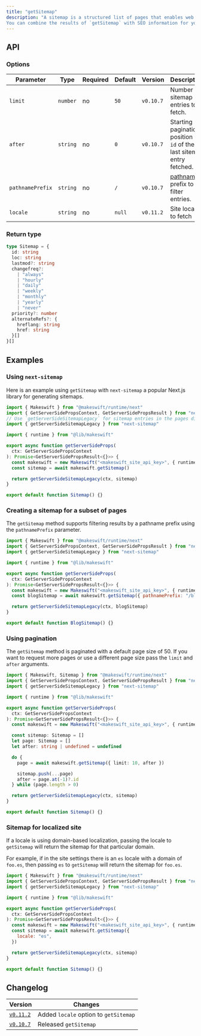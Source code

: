 ```yaml
---
title: "getSitemap"
description: "A sitemap is a structured list of pages that enables web crawlers to find the pages of a site. `getSitemap` provides SEO information about the pages created within Makeswift.
You can combine the results of `getSitemap` with SEO information for your hardcoded pages to create a sitemap."
---
```


## API

### Options

| Parameter        | Type     | Required | Default | Version   | Description                                                                                    |
| ---------------- | -------- | -------- | ------- | --------- | ---------------------------------------------------------------------------------------------- |
| `limit`          | `number` | no       | `50`    | `v0.10.7` | Number of sitemap entries to fetch.                                                            |
| `after`          | `string` | no       | `0`     | `v0.10.7` | Starting pagination position by `id` of the last sitemap entry fetched.                        |
| `pathnamePrefix` | `string` | no       | `/`     | `v0.10.7` | [pathname](https://developer.mozilla.org/en-US/Web/API/URL/pathname) prefix to filter entries. |
| `locale`         | `string` | no       | `null`  | `v0.11.2` | Site locale to fetch                                                                           |

### Return type

```ts
type Sitemap = {
  id: string
  loc: string
  lastmod?: string
  changefreq?:
    | "always"
    | "hourly"
    | "daily"
    | "weekly"
    | "monthly"
    | "yearly"
    | "never"
  priority?: number
  alternateRefs?: {
    hreflang: string
    href: string
  }[]
}[]
```

## Examples

### Using `next-sitemap`

Here is an example using `getSitemap` with `next-sitemap` a popular Next.js library for generating sitemaps.

```js
import { Makeswift } from "@makeswift/runtime/next"
import { GetServerSidePropsContext, GetServerSidePropsResult } from "next"
// Use `getServerSideSitemapLegacy` for sitemap entries in the pages directory.
import { getServerSideSitemapLegacy } from "next-sitemap"

import { runtime } from "@lib/makeswift"

export async function getServerSideProps(
  ctx: GetServerSidePropsContext
): Promise<GetServerSidePropsResult<{}>> {
  const makeswift = new Makeswift("<makeswift_site_api_key>", { runtime })
  const sitemap = await makeswift.getSitemap()

  return getServerSideSitemapLegacy(ctx, sitemap)
}

export default function Sitemap() {}
```

### Creating a sitemap for a subset of pages

The `getSitemap` method supports filtering results by a pathname prefix using the `pathnamePrefix` parameter.

```js
import { Makeswift } from "@makeswift/runtime/next"
import { GetServerSidePropsContext, GetServerSidePropsResult } from "next"
import { getServerSideSitemapLegacy } from "next-sitemap"

import { runtime } from "@lib/makeswift"

export async function getServerSideProps(
  ctx: GetServerSidePropsContext
): Promise<GetServerSidePropsResult<{}>> {
  const makeswift = new Makeswift("<makeswift_site_api_key>", { runtime })
  const blogSitemap = await makeswift.getSitemap({ pathnamePrefix: "/blog/" })

  return getServerSideSitemapLegacy(ctx, blogSitemap)
}

export default function BlogSitemap() {}
```

### Using pagination

The `getSitemap` method is paginated with a default page size of 50.
If you want to request more pages or use a different page size pass the `limit` and `after` arguments.

```ts
import { Makeswift, Sitemap } from "@makeswift/runtime/next"
import { GetServerSidePropsContext, GetServerSidePropsResult } from "next"
import { getServerSideSitemapLegacy } from "next-sitemap"

import { runtime } from "@lib/makeswift"

export async function getServerSideProps(
  ctx: GetServerSidePropsContext
): Promise<GetServerSidePropsResult<{}>> {
  const makeswift = new Makeswift("<makeswift_site_api_key>", { runtime })

  const sitemap: Sitemap = []
  let page: Sitemap = []
  let after: string | undefined = undefined

  do {
    page = await makeswift.getSitemap({ limit: 10, after })

    sitemap.push(...page)
    after = page.at(-1)?.id
  } while (page.length > 0)

  return getServerSideSitemapLegacy(ctx, sitemap)
}

export default function Sitemap() {}
```

### Sitemap for localized site

If a locale is using domain-based localization, passing the locale to `getSitemap` will return the sitemap for that particular domain.

For example, if in the site settings there is an `es` locale with a domain of `foo.es`, then passing `es` to `getSitemap` will return the sitemap for `foo.es`.

```js
import { Makeswift } from "@makeswift/runtime/next"
import { GetServerSidePropsContext, GetServerSidePropsResult } from "next"
import { getServerSideSitemapLegacy } from "next-sitemap"

import { runtime } from "@lib/makeswift"

export async function getServerSideProps(
  ctx: GetServerSidePropsContext
): Promise<GetServerSidePropsResult<{}>> {
  const makeswift = new Makeswift("<makeswift_site_api_key>", { runtime })
  const sitemap = await makeswift.getSitemap({
    locale: "es",
  })

  return getServerSideSitemapLegacy(ctx, sitemap)
}

export default function Sitemap() {}
```

## Changelog

| Version                                                                                          | Changes                               |
| ------------------------------------------------------------------------------------------------ | ------------------------------------- |
| [`v0.11.2`](https://github.com/makeswift/makeswift/releases/tag/%40makeswift%2Fruntime%400.11.2) | Added `locale` option to `getSitemap` |
| [`v0.10.7`](https://github.com/makeswift/makeswift/releases/tag/%40makeswift%2Fruntime%400.10.7) | Released `getSitemap`                 |
